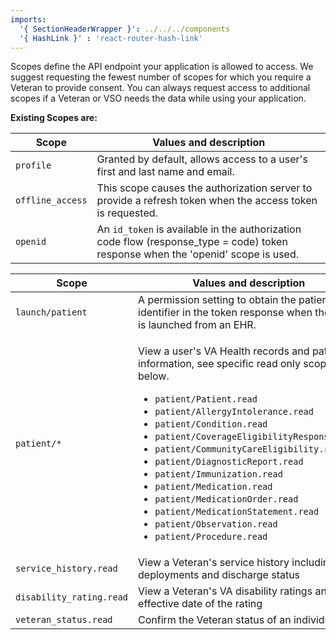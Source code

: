 ```yaml
---
imports:
  '{ SectionHeaderWrapper }': ../../../components 
  '{ HashLink }' : 'react-router-hash-link'
---
```


<SectionHeaderWrapper heading="Scopes" id="scopes"/>

Scopes define the API endpoint your application is allowed to access. We suggest requesting the fewest number of scopes for which you require a Veteran to provide consent. You can always request access to additional scopes if a Veteran or VSO needs the data while using your application.  

**Existing Scopes are:**

| Scope                    | Values and description                                                                                                                                                                      |
| ------------------------ | --------------------------------------------------------------------------------------------------------------------------------------------------------------------------------------------|
| `profile`                  | Granted by default, allows access to a user's first and last name and email.                                                                                                                |
| `offline_access`           | This scope causes the authorization server to provide a refresh token when the <HashLink to="#id-token">access token</HashLink> is requested.                   |
| `openid`                   | An `id_token` is available in the authorization code flow (response_type = code) token response when the 'openid' scope is used.                                                              |

<!-- (Dynamic Portion Below - API selector) -->
| Scope                    | Values and description                                                                                                                                                                                                                                                                                                                                                                                                                                                                                                                                                                                                                                                                                                             |
| ------------------------ | ---------------------------------------------------------------------------------------------------------------------------------------------------------------------------------------------------------------------------------------------------------------------------------------------------------------------------------------------------------------------------------------------------------------------------------------------------------------------------------------------------------------------------------------------------------------------------------------------------------------------------------------------------------------------------------------------------------------------------------- |
| `launch/patient`           | A permission setting to obtain the patient's identifier in the token response when the app is launched from an EHR.                                                                                                                                                                                                                                                                                                                                                                                                                                                                                                                                                                                                                |
| `patient/*`                | <p>View a user's VA Health records and patient information, see specific read only scopes below.</p><ul><li>`patient/Patient.read`</li><li>`patient/AllergyIntolerance.read`</li><li>`patient/Condition.read`</li><li>`patient/CoverageEligibilityResponse.read`</li><li>`patient/CommunityCareEligibility.read`</li><li>`patient/DiagnosticReport.read`</li><li>`patient/Immunization.read`</li><li>`patient/Medication.read`</li><li>`patient/MedicationOrder.read`</li><li>`patient/MedicationStatement.read`</li><li>`patient/Observation.read`</li><li>`patient/Procedure.read`</li></ul> |
| `service_history.read`     | View a Veteran's service history including deployments and discharge status                                                                                                                                                                                                                                                                                                                                                                                                                                                                                                                                                                                                                                                        |
| `disability_rating.read`   | View a Veteran's VA disability ratings and the effective date of the rating                                                                                                                                                                                                                                                                                                                                                                                                                                                                                                                                                                                                                                                        |
| `veteran_status.read`      | Confirm the Veteran status of an individual   